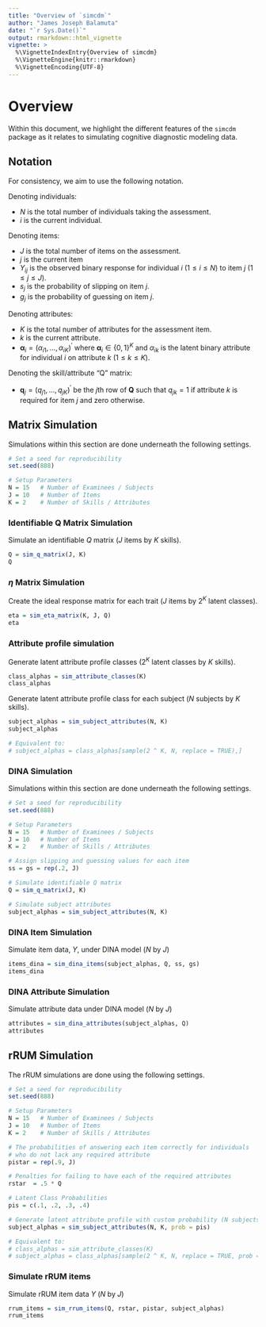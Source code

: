 ```yaml
---
title: "Overview of `simcdm`"
author: "James Joseph Balamuta"
date: "`r Sys.Date()`"
output: rmarkdown::html_vignette
vignette: >
  %\VignetteIndexEntry{Overview of simcdm}
  %\VignetteEngine{knitr::rmarkdown}
  %\VignetteEncoding{UTF-8}
---
```


# Overview

Within this document, we highlight the different features of the `simcdm` package
as it relates to simulating cognitive diagnostic modeling data. 

## Notation

For consistency, we aim to use the following notation.

Denoting individuals:

- $N$ is the total number of individuals taking the assessment.
- $i$ is the current individual.

Denoting items:

- $J$ is the total number of items on the assessment.
- $j$ is the current item
- $Y_{ij}$ is the observed binary response for individual $i$ ($1\leq i \leq N$) to item $j$ ($1\leq j\leq J$).
- $s_j$ is the probability of slipping on item $j$. 
- $g_j$ is the probability of guessing on item $j$.

Denoting attributes:

- $K$ is the total number of attributes for the assessment item.
- $k$ is the current attribute.
- $\boldsymbol\alpha_i=\left(\alpha_{i1},\dots,\alpha_{iK}\right)^\prime$ 
  where $\boldsymbol\alpha_i\in \left\{0,1\right\}^K$ and $\alpha_{ik}$ is 
  the latent binary attribute for individual $i$ on attribute $k$ ($1\leq k\leq K$).

Denoting the skill/attribute "Q" matrix: 

- $\boldsymbol q_{j}=\left(q_{j1},\dots,q_{jK}\right)^\prime$ be the
  $j$th row of $\boldsymbol Q$ such that $q_{jk}=1$ if 
  attribute $k$ is required for item $j$ and zero otherwise.

## Matrix Simulation

Simulations within this section are done underneath the following settings.

```r
# Set a seed for reproducibility
set.seed(888)

# Setup Parameters
N = 15   # Number of Examinees / Subjects
J = 10   # Number of Items
K = 2    # Number of Skills / Attributes
```

### Identifiable Q Matrix Simulation

Simulate an identifiable $Q$ matrix  ($J$ items by $K$ skills).

```r
Q = sim_q_matrix(J, K)
Q
```

### $\eta$ Matrix Simulation

Create the ideal response matrix for each trait ($J$ items by $2^K$ latent classes).

```r
eta = sim_eta_matrix(K, J, Q)
eta
```

### Attribute profile simulation

Generate latent attribute profile classes ($2^K$ latent classes by $K$ skills).

```r
class_alphas = sim_attribute_classes(K)
class_alphas
```

Generate latent attribute profile class for each subject ($N$ subjects by $K$ skills).

```r
subject_alphas = sim_subject_attributes(N, K)
subject_alphas

# Equivalent to:
# subject_alphas = class_alphas[sample(2 ^ K, N, replace = TRUE),]
```

### DINA Simulation

Simulations within this section are done underneath the following settings.

```r
# Set a seed for reproducibility
set.seed(888)

# Setup Parameters
N = 15   # Number of Examinees / Subjects
J = 10   # Number of Items
K = 2    # Number of Skills / Attributes

# Assign slipping and guessing values for each item
ss = gs = rep(.2, J)

# Simulate identifiable Q matrix
Q = sim_q_matrix(J, K)

# Simulate subject attributes
subject_alphas = sim_subject_attributes(N, K)
```

### DINA Item Simulation

Simulate item data, $Y$, under DINA model ($N$ by $J$)

```r
items_dina = sim_dina_items(subject_alphas, Q, ss, gs)
items_dina
```

### DINA Attribute Simulation

Simulate attribute data under DINA model ($N$ by $J$)

```r
attributes = sim_dina_attributes(subject_alphas, Q)
attributes
```

## rRUM Simulation

The rRUM simulations are done using the following settings.

```r
# Set a seed for reproducibility
set.seed(888)

# Setup Parameters
N = 15   # Number of Examinees / Subjects
J = 10   # Number of Items
K = 2    # Number of Skills / Attributes

# The probabilities of answering each item correctly for individuals 
# who do not lack any required attribute
pistar = rep(.9, J)

# Penalties for failing to have each of the required attributes
rstar  = .5 * Q

# Latent Class Probabilities
pis = c(.1, .2, .3, .4)

# Generate latent attribute profile with custom probability (N subjects by K skills)
subject_alphas = sim_subject_attributes(N, K, prob = pis)

# Equivalent to:
# class_alphas = sim_attribute_classes(K)
# subject_alphas = class_alphas[sample(2 ^ K, N, replace = TRUE, prob = pis),]
```

### Simulate rRUM items

Simulate rRUM item data $Y$ ($N$ by $J$)

```r
rrum_items = sim_rrum_items(Q, rstar, pistar, subject_alphas)
rrum_items
```
